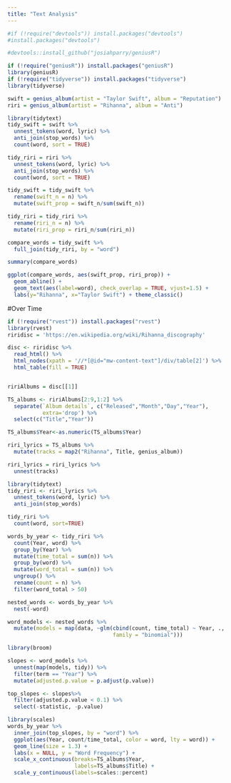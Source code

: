 ```yaml
---
title: "Text Analysis"
---
```


```r
#if (!require("devtools")) install.packages("devtools")
#install.packages("devtools")

#devtools::install_github("josiahparry/geniusR")
```

```r
if (!require("geniusR")) install.packages("geniusR")
library(geniusR)
if (!require("tidyverse")) install.packages("tidyverse")
library(tidyverse)


```

```r
swift = genius_album(artist = "Taylor Swift", album = "Reputation")
riri = genius_album(artist = "Rihanna", album = "Anti")
```

```r
library(tidytext)
tidy_swift = swift %>%
  unnest_tokens(word, lyric) %>%
  anti_join(stop_words) %>%
  count(word, sort = TRUE)

tidy_riri = riri %>%
  unnest_tokens(word, lyric) %>%
  anti_join(stop_words) %>%
  count(word, sort = TRUE)

```


```r
tidy_swift = tidy_swift %>%
  rename(swift_n = n) %>%
  mutate(swift_prop = swift_n/sum(swift_n))

tidy_riri = tidy_riri %>%
  rename(riri_n = n) %>%
  mutate(riri_prop = riri_n/sum(riri_n))
```

```r
compare_words = tidy_swift %>%
  full_join(tidy_riri, by = "word")

summary(compare_words)
```

```r
ggplot(compare_words, aes(swift_prop, riri_prop)) +
  geom_abline() +
  geom_text(aes(label=word), check_overlap = TRUE, vjust=1.5) +
  labs(y="Rihanna", x="Taylor Swift") + theme_classic()
```

#Over Time

```r
if (!require("rvest")) install.packages("rvest")
library(rvest)
riridisc = 'https://en.wikipedia.org/wiki/Rihanna_discography'

disc <- riridisc %>%
  read_html() %>%
  html_nodes(xpath = '//*[@id="mw-content-text"]/div/table[2]') %>%
  html_table(fill = TRUE)


ririAlbums = disc[[1]]
```


```r
TS_albums <- ririAlbums[2:9,1:2] %>%
  separate(`Album details`, c("Released","Month","Day","Year"),
           extra='drop') %>%
  select(c("Title","Year"))

TS_albums$Year<-as.numeric(TS_albums$Year)
```

```r
riri_lyrics = TS_albums %>%
  mutate(tracks = map2("Rihanna", Title, genius_album))
```

```r
riri_lyrics = riri_lyrics %>%
  unnest(tracks)
```

```r
library(tidytext)
tidy_riri <- riri_lyrics %>%
  unnest_tokens(word, lyric) %>%
  anti_join(stop_words)
```

```r
tidy_riri %>%
  count(word, sort=TRUE)
```

```r
words_by_year <- tidy_riri %>%
  count(Year, word) %>%
  group_by(Year) %>%
  mutate(time_total = sum(n)) %>%
  group_by(word) %>%
  mutate(word_total = sum(n)) %>%
  ungroup() %>%
  rename(count = n) %>%
  filter(word_total > 50)

nested_words <- words_by_year %>%
  nest(-word)

word_models <- nested_words %>%
  mutate(models = map(data, ~glm(cbind(count, time_total) ~ Year, .,
                                 family = "binomial")))
```


```r
library(broom)

slopes <- word_models %>%
  unnest(map(models, tidy)) %>%
  filter(term == "Year") %>%
  mutate(adjusted.p.value = p.adjust(p.value))

top_slopes <- slopes%>%
  filter(adjusted.p.value < 0.1) %>%
  select(-statistic, -p.value)
```

```r
library(scales)
words_by_year %>%
  inner_join(top_slopes, by = "word") %>%
  ggplot(aes(Year, count/time_total, color = word, lty = word)) +
  geom_line(size = 1.3) +
  labs(x = NULL, y = "Word Frequency") +
  scale_x_continuous(breaks=TS_albums$Year,
                     labels=TS_albums$Title) +
  scale_y_continuous(labels=scales::percent)
```



































